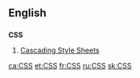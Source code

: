 ==English==

==={{initialism}}===
'''CSS'''

# [[w:Cascading Style Sheets|Cascading Style Sheets]]

[[ca:CSS]]
[[et:CSS]]
[[fr:CSS]]
[[ru:CSS]]
[[sk:CSS]]